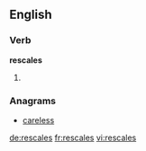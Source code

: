 ==English==

===Verb===
'''rescales'''

# {{third-person singular of|rescale}}

===Anagrams===
* [[careless#English|careless]]

[[de:rescales]]
[[fr:rescales]]
[[vi:rescales]]